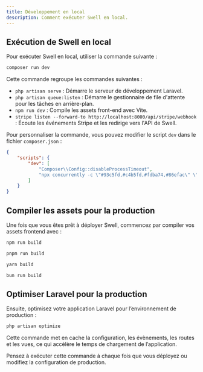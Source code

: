 ```yaml
---
title: Développement en local
description: Comment exécuter Swell en local.
---
```


## Exécution de Swell en local

Pour exécuter Swell en local, utiliser la commande suivante :

```bash
composer run dev
```

Cette commande regroupe les commandes suivantes :

- `php artisan serve` : Démarre le serveur de développement Laravel.
- `php artisan queue:listen` : Démarre le gestionnaire de file d'attente pour les tâches en arrière-plan.
- `npm run dev` : Compile les assets front-end avec Vite.
- `stripe listen --forward-to http://localhost:8000/api/stripe/webhook` : Écoute les événements Stripe et les redirige vers l'API de Swell.

Pour personnaliser la commande, vous pouvez modifier le script `dev` dans le fichier `composer.json` :

```json title="composer.json"
{
    "scripts": {
        "dev": [
            "Composer\\Config::disableProcessTimeout",
            "npx concurrently -c \"#93c5fd,#c4b5fd,#fdba74,#86efac\" \"php artisan serve\" \"php artisan queue:listen\" \"npm run dev\" \"stripe listen --forward-to http://localhost:8000/stripe/webhook\" --names='server,queue,vite,stripe'"
        ]
    }
}
```

## Compiler les assets pour la production

Une fois que vous êtes prêt à déployer Swell, commencez par compiler vos assets frontend avec :

```bash tab="npm"
npm run build
```

```bash tab="pnpm"
pnpm run build
```

```bash tab="yarn"
yarn build
```

```bash tab="bun"
bun run build
```

## Optimiser Laravel pour la production

Ensuite, optimisez votre application Laravel pour l’environnement de production :

```bash
php artisan optimize
```

Cette commande met en cache la configuration, les évènements, les routes et les vues, ce qui accélère le temps de chargement de l’application.

<Callout title='Production'>
    Pensez à exécuter cette commande à chaque fois que vous déployez ou modifiez la configuration de production.
</Callout>